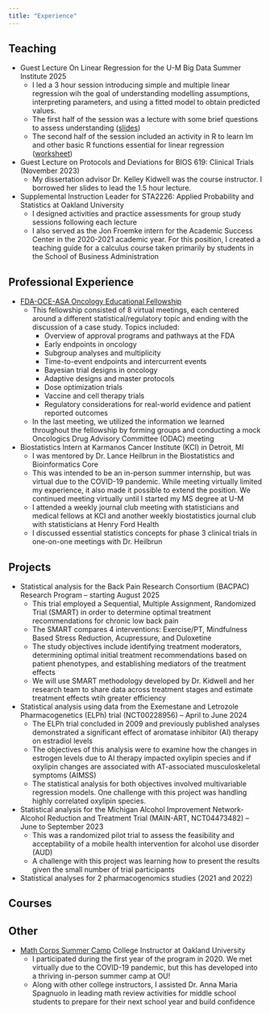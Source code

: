 ```yaml
---
title: "Experience"
---
```


## Teaching

-   Guest Lecture On Linear Regression for the U-M Big Data Summer Institute 2025
    -   I led a 3 hour session introducing simple and multiple linear regression wih the goal of understanding modelling assumptions, interpreting parameters, and using a fitted model to obtain predicted values.
    -   The first half of the session was a lecture with some brief questions to assess understanding ([slides]())
    -   The second half of the session included an activity in R to learn lm and other basic R functions essential for linear regression ([worksheet]())
-   Guest Lecture on Protocols and Deviations for BIOS 619: Clinical Trials (November 2023)
    -   My dissertation advisor Dr. Kelley Kidwell was the course instructor. I borrowed her slides to lead the 1.5 hour lecture.
-   Supplemental Instruction Leader for STA2226: Applied Probability and Statistics at Oakland University
    -   I designed activities and practice assessments for group study sessions following each lecture
    -   I also served as the Jon Froemke intern for the Academic Success Center in the 2020-2021 academic year. For this position, I created a teaching guide for a calculus course taken primarily by students in the School of Business Administration

## Professional Experience

-   [FDA-OCE-ASA Oncology Educational Fellowship](https://community.amstat.org/fdaoceasaoncologyeducationalfellowship/home)
    -   This fellowship consisted of 8 virtual meetings, each centered around a different statistical/regulatory topic and ending with the discussion of a case study. Topics included:
        -   Overview of approval programs and pathways at the FDA
        -   Early endpoints in oncology
        -   Subgroup analyses and multiplicity
        -   Time-to-event endpoints and intercurrent events
        -   Bayesian trial designs in oncology
        -   Adaptive designs and master protocols
        -   Dose optimization trials
        -   Vaccine and cell therapy trials
        -   Regulatory considerations for real-world evidence and patient reported outcomes
    -   In the last meeting, we utilized the information we learned throughout the fellowship by forming groups and conducting a mock Oncologics Drug Advisory Committee (ODAC) meeting
-   Biostatistics Intern at Karmanos Cancer Institute (KCI) in Detroit, MI
    -   I was mentored by Dr. Lance Heilbrun in the Biostatistics and Bioinformatics Core
    -   This was intended to be an in-person summer internship, but was virtual due to the COVID-19 pandemic. While meeting virtually limited my experience, it also made it possible to extend the position. We continued meeting virtually until I started my MS degree at U-M
    -   I attended a weekly journal club meeting with statisticians and medical fellows at KCI and another weekly biostatistics journal club with statisticians at Henry Ford Health
    -   I discussed essential statistics concepts for phase 3 clinical trials in one-on-one meetings with Dr. Heilbrun

## Projects

-   Statistical analysis for the Back Pain Research Consortium (BACPAC) Research Program -- starting August 2025
    -   This trial employed a Sequential, Multiple Assignment, Randomized Trial (SMART) in order to determine optimal treatment recommendations for chronic low back pain
    -   The SMART compares 4 interventions: Exercise/PT, Mindfulness Based Stress Reduction, Acupressure, and Duloxetine
    -   The study objectives include identifying treatment moderators, determining optimal initial treatment recommendations based on patient phenotypes, and establishing mediators of the treatment effects
    -   We will use SMART methodology developed by Dr. Kidwell and her research team to share data across treatment stages and estimate treatment effects wtih greater efficiency
-   Statistical analysis using data from the Exemestane and Letrozole Pharmacogenetics (ELPh) trial (NCT00228956) -- April to June 2024
    -   The ELPh trial concluded in 2009 and previously published analyses demonstrated a significant effect of aromatase inhibitor (AI) therapy on estradiol levels
    -   The objectives of this analysis were to examine how the changes in estrogen levels due to AI therapy impacted oxylipin species and if oxylipin changes are associated with AT-associated musculoskeletal symptoms (AIMSS)
    -   The statistical analysis for both objectives involved multivariable regression models. One challenge with this project was handling highly correlated oxylipin species.
-   Statistical analysis for the Michigan Alcohol Improvement Network- Alcohol Reduction and Treatment Trial (MAIN-ART, NCT04473482) -- June to September 2023
    -   This was a randomized pilot trial to assess the feasibility and acceptability of a mobile health intervention for alcohol use disorder (AUD)
    -   A challenge with this project was learning how to present the results given the small number of trial participants
-   Statistical analyses for 2 pharmacogenomics studies (2021 and 2022)

## Courses

## Other

-   [Math Corps Summer Camp](https://mathcorps.org/locations/pontiac/) College Instructor at Oakland University
    -   I participated during the first year of the program in 2020. We met virtually due to the COVID-19 pandemic, but this has developed into a thriving in-person summer camp at OU!
    -   Along with other college instructors, I assisted Dr. Anna Maria Spagnuolo in leading math review activities for middle school students to prepare for their next school year and build confidence
